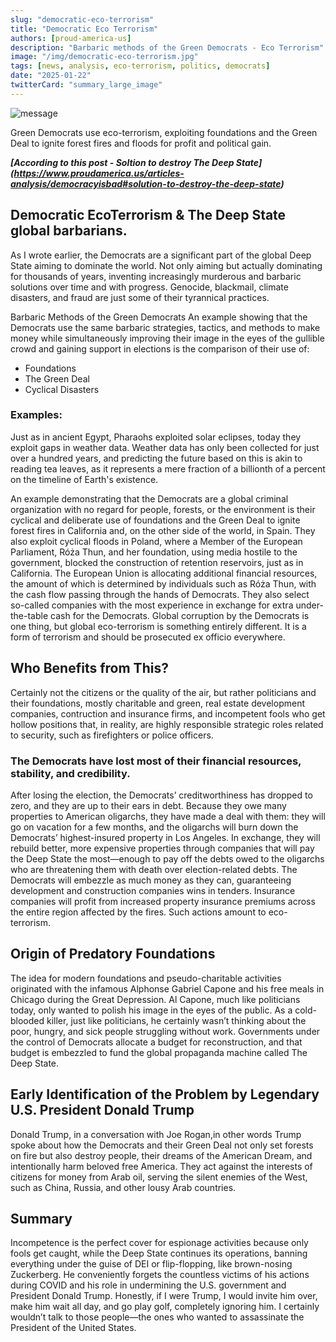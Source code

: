 ```yaml
---
slug: "democratic-eco-terrorism"
title: "Democratic Eco Terrorism"
authors: [proud-america-us]
description: "Barbaric methods of the Green Democrats - Eco Terrorism"
image: "/img/democratic-eco-terrorism.jpg"
tags: [news, analysis, eco-terrorism, politics, democrats]
date: "2025-01-22"
twitterCard: "summary_large_image"
---
```


![message](/img/democratic-eco-terrorism.jpg)

Green Democrats use eco-terrorism, exploiting foundations and the Green Deal to ignite forest fires and floods for profit and political gain.

<!-- truncate -->

***[According to this post - Soltion to destroy The Deep State] (https://www.proudamerica.us/articles-analysis/democracyisbad#solution-to-destroy-the-deep-state)***

## Democratic EcoTerrorism & The Deep State global barbarians.

As I wrote earlier, the Democrats are a significant part of the global Deep State aiming to dominate the world. Not only aiming but actually dominating for thousands of years, inventing increasingly murderous and barbaric solutions over time and with progress. Genocide, blackmail, climate disasters, and fraud are just some of their tyrannical practices.

Barbaric Methods of the Green Democrats
An example showing that the Democrats use the same barbaric strategies, tactics, and methods to make money while simultaneously improving their image in the eyes of the gullible crowd and gaining support in elections is the comparison of their use of:

- Foundations
- The Green Deal
- Cyclical Disasters

### Examples:
Just as in ancient Egypt, Pharaohs exploited solar eclipses, today they exploit gaps in weather data. Weather data has only been collected for just over a hundred years, and predicting the future based on this is akin to reading tea leaves, as it represents a mere fraction of a billionth of a percent on the timeline of Earth's existence.

An example demonstrating that the Democrats are a global criminal organization with no regard for people, forests, or the environment is their cyclical and deliberate use of foundations and the Green Deal to ignite forest fires in California and, on the other side of the world, in Spain. They also exploit cyclical floods in Poland, where a Member of the European Parliament, Róża Thun, and her foundation, using media hostile to the government, blocked the construction of retention reservoirs, just as in California.
The European Union is allocating additional financial resources, the amount of which is determined by individuals such as Róża Thun, with the cash flow passing through the hands of Democrats. They also select so-called companies with the most experience in exchange for extra under-the-table cash for the Democrats. Global corruption by the Democrats is one thing, but global eco-terrorism is something entirely different. It is a form of terrorism and should be prosecuted ex officio everywhere.

## Who Benefits from This?
Certainly not the citizens or the quality of the air, but rather politicians and their foundations, mostly charitable and green, real estate development companies, contruction and insurance firms, and incompetent fools who get hollow positions that, in reality, are highly responsible strategic roles related to security, such as firefighters or police officers.

### The Democrats have lost most of their financial resources, stability, and credibility.
After losing the election, the Democrats’ creditworthiness has dropped to zero, and they are up to their ears in debt. Because they owe many properties to American oligarchs, they have made a deal with them: they will go on vacation for a few months, and the oligarchs will burn down the Democrats’ highest-insured property in Los Angeles. In exchange, they will rebuild better, more expensive properties through companies that will pay the Deep State the most—enough to pay off the debts owed to the oligarchs who are threatening them with death over election-related debts. The Democrats will embezzle as much money as they can, guaranteeing development and construction companies wins in tenders. Insurance companies will profit from increased property insurance premiums across the entire region affected by the fires. Such actions amount to eco-terrorism.

## Origin of Predatory Foundations
The idea for modern foundations and pseudo-charitable activities originated with the infamous Alphonse Gabriel Capone and his free meals in Chicago during the Great Depression. Al Capone, much like politicians today, only wanted to polish his image in the eyes of the public. As a cold-blooded killer, just like politicians, he certainly wasn’t thinking about the poor, hungry, and sick people struggling without work.
Governments under the control of Democrats allocate a budget for reconstruction, and that budget is embezzled to fund the global propaganda machine called The Deep State.

## Early Identification of the Problem by Legendary U.S. President Donald Trump

Donald Trump, in a conversation with Joe Rogan,in other words Trump spoke about how the Democrats and their Green Deal not only set forests on fire but also destroy people, their dreams of the American Dream, and intentionally harm beloved free America. They act against the interests of citizens for money from Arab oil, serving the silent enemies of the West, such as China, Russia, and other lousy Arab countries.

## Summary
Incompetence is the perfect cover for espionage activities because only fools get caught, while the Deep State continues its operations, banning everything under the guise of DEI or flip-flopping, like brown-nosing Zuckerberg. He conveniently forgets the countless victims of his actions during COVID and his role in undermining the U.S. government and President Donald Trump. Honestly, if I were Trump, I would invite him over, make him wait all day, and go play golf, completely ignoring him. I certainly wouldn’t talk to those people—the ones who wanted to assassinate the President of the United States.
